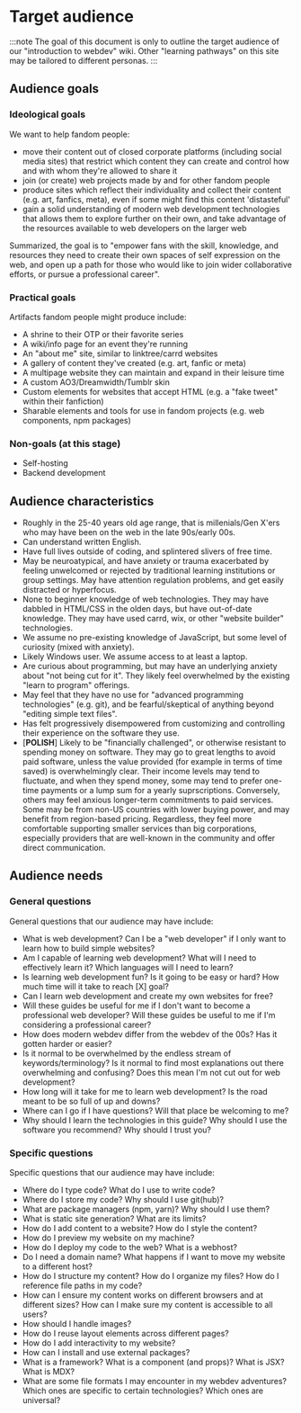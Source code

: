 # Target audience

:::note
The goal of this document is only to outline the target audience of our "introduction to webdev" wiki.
Other "learning pathways" on this site may be tailored to different personas.
:::

## Audience goals

### Ideological goals

We want to help fandom people:

- move their content out of closed corporate platforms (including social media sites) that restrict which
  content they can create and control how and with whom they're allowed to share it
- join (or create) web projects made by and for other fandom people
- produce sites which reflect their individuality and collect their content (e.g. art, fanfics, meta), even if some
  might find this content 'distasteful'
- gain a solid understanding of modern web development technologies that allows them to explore further on
  their own, and take advantage of the resources available to web developers on the larger web

Summarized, the goal is to "empower fans with the skill, knowledge, and resources they need to create their
own spaces of self expression on the web, and open up a path for those who would like to join wider collaborative
efforts, or pursue a professional career".

### Practical goals

Artifacts fandom people might produce include:

- A shrine to their OTP or their favorite series
- A wiki/info page for an event they're running
- An "about me" site, similar to linktree/carrd websites
- A gallery of content they've created (e.g. art, fanfic or meta)
- A multipage website they can maintain and expand in their leisure time
- A custom AO3/Dreamwidth/Tumblr skin
- Custom elements for websites that accept HTML (e.g. a "fake tweet" within their fanfiction)
- Sharable elements and tools for use in fandom projects (e.g. web components, npm packages)

### Non-goals (at this stage)

- Self-hosting
- Backend development

## Audience characteristics

- Roughly in the 25-40 years old age range, that is millenials/Gen X'ers who may have been on the web
  in the late 90s/early 00s.
- Can understand written English.
- Have full lives outside of coding, and splintered slivers of free time.
- May be neuroatypical, and have anxiety or trauma exacerbated by feeling unwelcomed or rejected
  by traditional learning institutions or group settings. May have attention regulation problems,
  and get easily distracted or hyperfocus.
- None to beginner knowledge of web technologies. They may have dabbled in HTML/CSS in the olden days,
  but have out-of-date knowledge. They may have used carrd, wix, or other "website builder" technologies.
- We assume no pre-existing knowledge of JavaScript, but some level of curiosity (mixed with anxiety).
- Likely Windows user. We assume access to at least a laptop.
- Are curious about programming, but may have an underlying anxiety about "not being cut for it". They likely
  feel overwhelmed by the existing "learn to program" offerings.
- May feel that they have no use for "advanced programming technologies" (e.g. git), and be fearful/skeptical
  of anything beyond "editing simple text files".
- Has felt progressively disempowered from customizing and controlling their experience on the software they use.
- [**POLISH**] Likely to be "financially challenged", or otherwise resistant to spending money on software. They may go to
  great lengths to avoid paid software, unless the value provided (for example in terms of time saved) is
  overwhelmingly clear. Their income levels may tend to fluctuate, and when they spend money, some may tend
  to prefer one-time payments or a lump sum for a yearly suprscriptions. Conversely, others may feel anxious
  longer-term commitments to paid services. Some may be from non-US countries with lower buying power, and may
  benefit from region-based pricing. Regardless, they feel more comfortable supporting smaller services than
  big corporations, especially providers that are well-known in the community and offer direct communication.

## Audience needs

### General questions

General questions that our audience may have include:

- What is web development? Can I be a "web developer" if I only want to learn how to build simple websites?
- Am I capable of learning web development? What will I need to effectively learn it? Which languages will
  I need to learn?
- Is learning web development fun? Is it going to be easy or hard? How much time will it take to reach [X] goal?
- Can I learn web development and create my own websites for free?
- Will these guides be useful for me if I don't want to become a professional web developer? Will these guides
  be useful to me if I'm considering a professional career?
- How does modern webdev differ from the webdev of the 00s? Has it gotten harder or easier?
- Is it normal to be overwhelmed by the endless stream of keywords/terminology? Is it normal to find most
  explanations out there overwhelming and confusing? Does this mean I'm not cut out for web development?
- How long will it take for me to learn web development? Is the road meant to be so full of up and downs?
- Where can I go if I have questions? Will that place be welcoming to me?
- Why should I learn the technologies in this guide? Why should I use the software you recommend? Why should I
  trust you?

### Specific questions

Specific questions that our audience may have include:

- Where do I type code? What do I use to write code?
- Where do I store my code? Why should I use git(hub)?
- What are package managers (npm, yarn)? Why should I use them?
- What is static site generation? What are its limits?
- How do I add content to a website? How do I style the content?
- How do I preview my website on my machine?
- How do I deploy my code to the web? What is a webhost?
- Do I need a domain name? What happens if I want to move my website to a different host?
- How do I structure my content? How do I organize my files? How do I reference file paths in my code?
- How can I ensure my content works on different browsers and at different sizes? How can I make sure
  my content is accessible to all users?
- How should I handle images?
- How do I reuse layout elements across different pages?
- How do I add interactivity to my website?
- How can I install and use external packages?
- What is a framework? What is a component (and props)? What is JSX? What is MDX?
- What are some file formats I may encounter in my webdev adventures? Which ones are
  specific to certain technologies? Which ones are universal?
